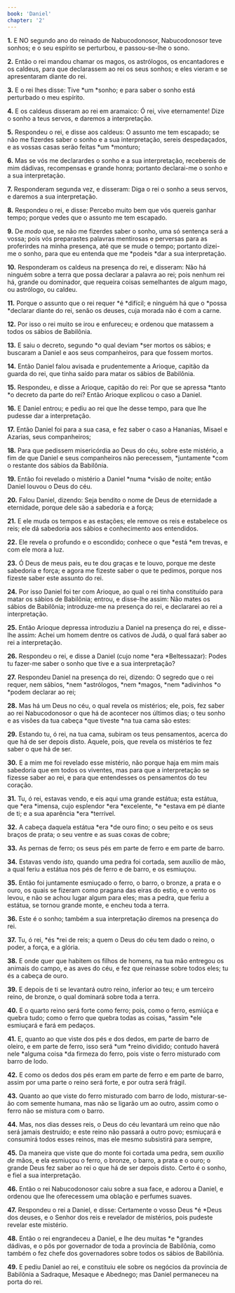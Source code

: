 ```yaml
---
book: 'Daniel'
chapter: '2'
---
```


**1.** E NO segundo ano do reinado de Nabucodonosor, Nabucodonosor teve sonhos; e o seu espírito se perturbou, e passou-se-lhe o sono.

**2.** Então o rei mandou chamar os magos, os astrólogos, os encantadores e os caldeus, para que declarassem ao rei os seus sonhos; e eles vieram e se apresentaram diante do rei.

**3.** E o rei lhes disse: Tive *um *sonho; e para saber o sonho está perturbado o meu espírito.

**4.** E os caldeus disseram ao rei em aramaico: Ó rei, vive eternamente! Dize o sonho a teus servos, e daremos a interpretação.

**5.** Respondeu o rei, e disse aos caldeus: O assunto me tem escapado; se não me fizerdes saber o sonho e a sua interpretação, sereis despedaçados, e as vossas casas serão feitas *um *monturo;

**6.** Mas se vós me declarardes o sonho e a sua interpretação, recebereis de mim dádivas, recompensas e grande honra; portanto declarai-me o sonho e a sua interpretação.

**7.** Responderam segunda vez, e disseram: Diga o rei o sonho a seus servos, e daremos a sua interpretação.

**8.** Respondeu o rei, e disse: Percebo muito bem que vós quereis ganhar tempo; porque vedes que o assunto me tem escapado.

**9.** De *modo* que, se não me fizerdes saber o sonho, uma só sentença será a vossa; pois vós preparastes palavras mentirosas e perversas para as proferirdes na minha presença, até que se mude o tempo; portanto dizei-me o sonho, para que eu entenda que me *podeis *dar a sua interpretação.

**10.** Responderam os caldeus na presença do rei, e disseram: Não há ninguém sobre a terra que possa declarar a palavra ao rei; pois nenhum rei há, grande ou dominador, que requeira coisas semelhantes de algum mago, ou astrólogo, ou caldeu.

**11.** Porque o assunto que o rei requer *é *difícil; e ninguém há que o *possa *declarar diante do rei, senão os deuses, cuja morada não é com a carne.

**12.** Por isso o rei muito se irou e enfureceu; e ordenou que matassem a todos os sábios de Babilônia.

**13.** E saiu o decreto, segundo *o qual deviam *ser mortos os sábios; e buscaram a Daniel e aos seus companheiros, para que fossem mortos.

**14.** Então Daniel falou avisada e prudentemente a Arioque, capitão da guarda do rei, que tinha saído para matar os sábios de Babilônia.

**15.** Respondeu, e disse a Arioque, capitão do rei: Por que se apressa *tanto *o decreto da parte do rei? Então Arioque explicou o caso a Daniel.

**16.** E Daniel entrou; e pediu ao rei que lhe desse tempo, para que lhe pudesse dar a interpretação.

**17.** Então Daniel foi para a sua casa, e fez saber o caso a Hananias, Misael e Azarias, seus companheiros;

**18.** Para que pedissem misericórdia ao Deus do céu, sobre este mistério, a fim de que Daniel e seus companheiros não perecessem, *juntamente *com o restante dos sábios da Babilônia.

**19.** Então foi revelado o mistério a Daniel *numa *visão de noite; então Daniel louvou o Deus do céu.

**20.** Falou Daniel, dizendo: Seja bendito o nome de Deus de eternidade a eternidade, porque dele são a sabedoria e a força;

**21.** E ele muda os tempos e as estações; ele remove os reis e estabelece os reis; ele dá sabedoria aos sábios e conhecimento aos entendidos.

**22.** Ele revela o profundo e o escondido; conhece o que *está *em trevas, e com ele mora a luz.

**23.** Ó Deus de meus pais, eu te dou graças e te louvo, porque me deste sabedoria e força; e agora me fizeste saber o que te pedimos, porque nos fizeste saber este assunto do rei.

**24.** Por isso Daniel foi ter com Arioque, ao qual o rei tinha constituído para matar os sábios de Babilônia; entrou, e disse-lhe assim: Não mates os sábios de Babilônia; introduze-me na presença do rei, e declararei ao rei a interpretação.

**25.** Então Arioque depressa introduziu a Daniel na presença do rei, e disse-lhe assim: Achei um homem dentre os cativos de Judá, o qual fará saber ao rei a interpretação.

**26.** Respondeu o rei, e disse a Daniel (cujo nome *era *Beltessazar): Podes tu fazer-me saber o sonho que tive e a sua interpretação?

**27.** Respondeu Daniel na presença do rei, dizendo: O segredo que o rei requer, nem sábios, *nem *astrólogos, *nem *magos, *nem *adivinhos *o *podem declarar ao rei;

**28.** Mas há um Deus no céu, o qual revela os mistérios; ele, pois, fez saber ao rei Nabucodonosor o que há de acontecer nos últimos dias; o teu sonho e as visões da tua cabeça *que tiveste *na tua cama são estes:

**29.** Estando tu, ó rei, na tua cama, subiram os teus pensamentos, acerca do que há de ser depois disto. Aquele, pois, que revela os mistérios te fez saber o que há de ser.

**30.** E a mim me foi revelado esse mistério, não porque haja em mim mais sabedoria que em todos os viventes, mas para que a interpretação se fizesse saber ao rei, e para que entendesses os pensamentos do teu coração.

**31.** Tu, ó rei, estavas vendo, e eis aqui uma grande estátua; esta estátua, que *era *imensa, cujo esplendor *era *excelente, *e *estava em pé diante de ti; e a sua aparência *era *terrível.

**32.** A cabeça daquela estátua *era *de ouro fino; o seu peito e os seus braços de prata; o seu ventre e as suas coxas de cobre;

**33.** As pernas de ferro; os seus pés em parte de ferro e em parte de barro.

**34.** Estavas vendo *isto,* quando uma pedra foi cortada, sem auxílio de mão, a qual feriu a estátua nos pés de ferro e de barro, e os esmiuçou.

**35.** Então foi juntamente esmiuçado o ferro, o barro, o bronze, a prata e o ouro, os quais se fizeram como pragana das eiras do estio, e o vento os levou, e não se achou lugar algum para eles; mas a pedra, que feriu a estátua, se tornou grande monte, e encheu toda a terra.

**36.** Este é o sonho; também a sua interpretação diremos na presença do rei.

**37.** Tu, ó rei, *és *rei de reis; a quem o Deus do céu tem dado o reino, o poder, a força, e a glória.

**38.** E onde quer que habitem os filhos de homens, na tua mão entregou os animais do campo, e as aves do céu, e fez que reinasse sobre todos eles; tu és a cabeça de ouro.

**39.** E depois de ti se levantará outro reino, inferior ao teu; e um terceiro reino, de bronze, o qual dominará sobre toda a terra.

**40.** E o quarto reino será forte como ferro; pois, como o ferro, esmiúça e quebra tudo; como o ferro que quebra todas as coisas, *assim *ele esmiuçará e fará em pedaços.

**41.** E, quanto ao que viste dos pés e dos dedos, em parte de barro de oleiro, e em parte de ferro, isso será *um *reino dividido; contudo haverá nele *alguma coisa *da firmeza do ferro, pois viste o ferro misturado com barro de lodo.

**42.** E como os dedos dos pés eram em parte de ferro e em parte de barro, assim por uma parte o reino será forte, e por outra será frágil.

**43.** Quanto ao que viste do ferro misturado com barro de lodo, misturar-se-ão com semente humana, mas não se ligarão um ao outro, assim como o ferro não se mistura com o barro.

**44.** Mas, nos dias desses reis, o Deus do céu levantará um reino que não será jamais destruído; e este reino não passará a outro povo; esmiuçará e consumirá todos esses reinos, mas ele mesmo subsistirá para sempre,

**45.** Da maneira que viste que do monte foi cortada uma pedra, sem *auxílio de* mãos, e ela esmiuçou o ferro, o bronze, o barro, a prata e o ouro; o grande Deus fez saber ao rei o que há de ser depois disto. Certo é o sonho, e fiel a sua interpretação.

**46.** Então o rei Nabucodonosor caiu sobre a sua face, e adorou a Daniel, e ordenou que lhe oferecessem uma oblação e perfumes suaves.

**47.** Respondeu o rei a Daniel, e disse: Certamente o vosso Deus *é *Deus dos deuses, e o Senhor dos reis e revelador de mistérios, pois pudeste revelar este mistério.

**48.** Então o rei engrandeceu a Daniel, e lhe deu muitas *e *grandes dádivas, e o pôs por governador de toda a província de Babilônia, como também o fez chefe dos governadores sobre todos os sábios de Babilônia.

**49.** E pediu Daniel ao rei, e constituiu ele sobre os negócios da província de Babilônia a Sadraque, Mesaque e Abednego; mas Daniel permaneceu na porta do rei.